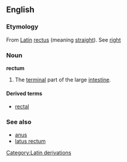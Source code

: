 ==English==
{{wikipedia}}
{{webster}}
===Etymology===
From [[w:Latin|Latin]][[Category:Latin derivations]] [[rectus]] (meaning [[straight]]). See [[right]]

===Noun===
'''rectum'''
#The [[terminal]] part of the large [[intestine]].

====Derived terms====
*[[rectal]]

===See also===
*[[anus]]
*[[latus rectum]]
<!-- from webster

Latus rectum (Page: 833)
La"tus rec"tum (?). [L., the right side.] (Conic Sections) The line drawn through a focus of a conic section parallel to the directrix and terminated both ways by the curve. It is the parameter of the principal axis. See Focus, and Parameter. 


--------------------------------------------------------------------------------
Rectum (Page: 1202)
Rec"tum (-t?m), n. [NL. (sc. intestinum), fr. L. rectus straight. See Right.] (Anat.) The terminal part of the large intestine; -- so named because supposed by the old anatomists to be straight. See Illust. under Digestive. 

-->
